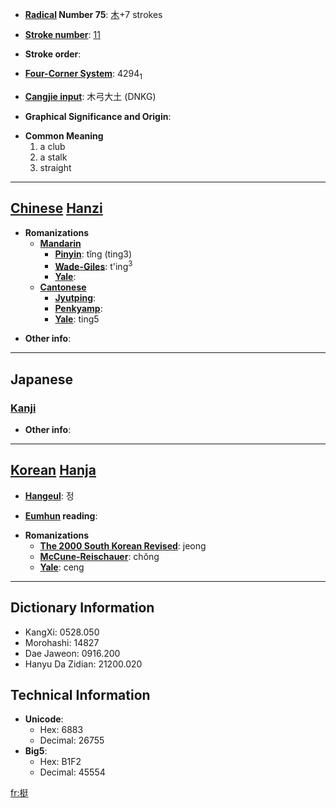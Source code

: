 * '''[[Wiktionary:Chinese radical index| Radical]] Number 75''': [[Wiktionary:Chinese radical index 木|木]]+7 strokes

* '''[[Wiktionary:Chinese total strokes index|Stroke number]]''': [[Wiktionary:Chinese total strokes index 11|11]]

* '''Stroke order''': 

* '''[[Wiktionary:Chinese four corner index|Four-Corner System]]''': 4294<sub>1</sub>

* '''[[Wiktionary:Chinese Cangjie index|Cangjie input]]''': 木弓大土 (DNKG)

* '''Graphical Significance and Origin''': 

* '''Common Meaning'''
*#a club
*# a stalk
*# straight


----

== [[Chinese]] [[Hanzi]] ==

* '''Romanizations'''
** '''[[Mandarin]]'''
*** '''[[Pinyin]]''': tǐng (ting3)
*** '''[[Wade-Giles]]''': t'ing<sup>3</sup>
*** '''[[Yale]]''': 
** '''[[Cantonese]]'''
*** '''[[Jyutping]]''':
*** '''[[Penkyamp]]''': 
*** '''[[Yale]]''': ting5

* '''Other info''': 

----

==Japanese==
===[[Kanji]]===
{{kanji|on readings=[[てい]] (tei), [[ちょう]] (chō)
|kun readings=[[つえ]] (tsue), [[てこ]] (teko)
}}

* '''Other info''':  

----

== [[Korean]] [[Hanja]] ==

* '''[[Hangeul]]''': 정

* '''[[Eumhun]] reading''': 

* '''Romanizations'''
** '''[[The 2000 South Korean Revised Romanization|The 2000 South Korean Revised]]''': jeong
** '''[[McCune-Reischauer]]''': chŏng
** '''[[Yale]]''': ceng

----

== Dictionary Information ==

* KangXi: 0528.050
* Morohashi: 14827
* Dae Jaweon: 0916.200
* Hanyu Da Zidian: 21200.020

== Technical Information ==

* '''Unicode''':
** Hex: 6883
** Decimal: 26755
* '''Big5''':
** Hex: B1F2
** Decimal: 45554

[[fr:梃]]